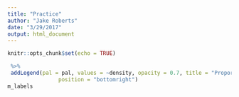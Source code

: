```yaml
---
title: "Practice"
author: "Jake Roberts"
date: "3/29/2017"
output: html_document
---
```


```r
knitr::opts_chunk$set(echo = TRUE)
```

```r
 %>%
 addLegend(pal = pal, values = ~density, opacity = 0.7, title = "Proportion of Married Women Using Birth Control" ,
                position = "bottomright")
m_labels
```

```r

```

